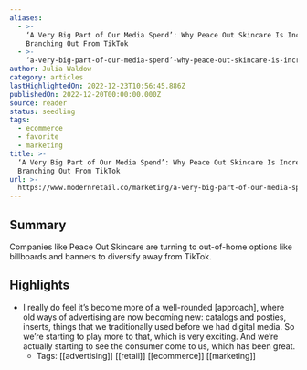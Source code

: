 ```yaml
---
aliases:
  - >-
    ‘A Very Big Part of Our Media Spend’: Why Peace Out Skincare Is Increasingly
    Branching Out From TikTok
  - >-
    ‘a-very-big-part-of-our-media-spend’-why-peace-out-skincare-is-increasingly-branching-out-from-tiktok
author: Julia Waldow
category: articles
lastHighlightedOn: 2022-12-23T10:56:45.886Z
publishedOn: 2022-12-20T00:00:00.000Z
source: reader
status: seedling
tags:
  - ecommerce
  - favorite
  - marketing
title: >-
  ‘A Very Big Part of Our Media Spend’: Why Peace Out Skincare Is Increasingly
  Branching Out From TikTok
url: >-
  https://www.modernretail.co/marketing/a-very-big-part-of-our-media-spend-why-peace-out-skincare-is-increasingly-branching-out-from-tiktok/?utm_campaign=mrdis&utm_medium=email&utm_source=mrdaily&utm_content=122022
---
```

## Summary

Companies like Peace Out Skincare are turning to out-of-home options like billboards and banners to diversify away from TikTok.

## Highlights

- I really do feel it’s become more of a well-rounded [approach], where old ways of advertising are now becoming new: catalogs and posties, inserts, things that we traditionally used before we had digital media. So we’re starting to play more to that, which is very exciting. And we’re actually starting to see the consumer come to us, which has been great.
    - Tags: [[advertising]] [[retail]] [[ecommerce]] [[marketing]]
